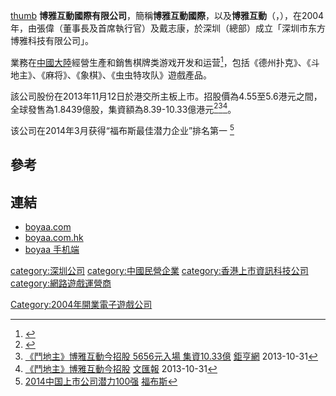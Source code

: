 [[文件:Boyaa_Interactive.png|thumb]]
'''博雅互動國際有限公司'''，簡稱'''博雅互動國際'''，以及'''博雅互動'''（'''{{lang-en|Boyaa Interactive International Limited}}'''，{{hkex|0434}}），在2004年，由張偉（董事長及首席執行官）及戴志康，於深圳（總部）成立「深圳市东方博雅科技有限公司」。

業務在[[中國大陸|中國大陸]]經營生產和銷售棋牌类游戏开发和运营<ref>{{Cite web |url=http://www.boyaa.com/info.html |title=博雅互動國際有限公司簡介 |access-date=2013-11-03 |archive-date=2014-08-25 |archive-url=https://web.archive.org/web/20140825112530/http://boyaa.com/info.html |dead-url=no }}</ref>，包括《德州扑克》、《斗地主》、《麻将》、《象棋》、《虫虫特攻队》遊戲產品。

該公司股份在2013年11月12日於港交所主板上市。招股價為4.55至5.6港元之間，全球發售為1.8439億股，集資額為8.39-10.33億港元<ref>{{Cite web |url=http://www.hkexnews.hk/listedco/listconews/SEHK/2013/1031/LTN20131031062_C.pdf |title=博雅互動國際有限公司招股資料 |access-date=2013-11-03 |archive-date=2020-12-06 |archive-url=https://web.archive.org/web/20201206020332/https://www1.hkexnews.hk/listedco/listconews/sehk/2013/1031/ltn20131031062_c.pdf |dead-url=no }}</ref><ref>[http://news.cnyes.com/Content/20131031/KHAYM24FTDQ98.shtml 《鬥地主》博雅互動今招股 5656元入場 集資10.33億] {{Wayback|url=http://news.cnyes.com/Content/20131031/KHAYM24FTDQ98.shtml |date=20160808162802 }}[[鉅亨網|鉅亨網]] 2013-10-31</ref><ref>[http://paper.wenweipo.com/2013/10/31/FI1310310015.htm 《鬥地主》博雅互動今招股] {{Wayback|url=http://paper.wenweipo.com/2013/10/31/FI1310310015.htm |date=20160304065809 }}[[文汇报_(香港)|文匯報]] 2013-10-31</ref>。

该公司在2014年3月获得“福布斯最佳潜力企业”排名第一 <ref>[http://www.forbeschina.com/event/2014JA/12.html 2014中国上市公司潜力100强] {{Wayback|url=http://www.forbeschina.com/event/2014JA/12.html |date=20150522012907 }}[[福布斯|福布斯]]</ref> 

== 參考 ==
{{reflist}}

== 連結 ==
* [http://www.boyaa.com boyaa.com] {{Wayback|url=http://www.boyaa.com/ |date=20201223063621 }}
* [http://www.boyaa.com.hk boyaa.com.hk] {{Wayback|url=http://www.boyaa.com.hk/ |date=20151121165613 }}
* [https://web.archive.org/web/20160304082809/http://m.boyaa.com/ boyaa 手机端]

{{中国大陆电子游戏公司}}

[[category:深圳公司|category:深圳公司]]
[[Category:2004年開業電子遊戲公司|Category:2004年開業電子遊戲公司]]
[[category:中國民營企業|category:中國民營企業]]
[[category:香港上市資訊科技公司|category:香港上市資訊科技公司]]
[[category:網路遊戲運營商|category:網路遊戲運營商]]